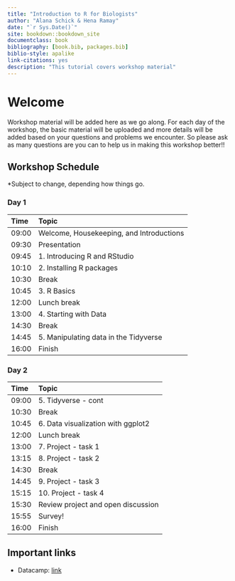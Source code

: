 ```yaml
--- 
title: "Introduction to R for Biologists"
author: "Alana Schick & Hena Ramay"
date: "`r Sys.Date()`"
site: bookdown::bookdown_site
documentclass: book
bibliography: [book.bib, packages.bib]
biblio-style: apalike
link-citations: yes
description: "This tutorial covers workshop material"
---
```


# Welcome

Workshop material will be added here as we go along. For each day of the workshop, the basic material will be uploaded and more details will be added based on your questions and problems we encounter. So please ask as many questions are you can to help us in making this workshop better!!

<!-- You can download these notes as a pdf using the link [here](book/IntroRWorkshop.pdf). -->

## Workshop Schedule

*Subject to change, depending how things go. 

### Day 1 {-}

Time | Topic                               
:-------| :----------------------------------
09:00  | Welcome, Housekeeping, and Introductions
09:30  | Presentation
09:45  | 1. Introducing R and RStudio
10:10  | 2. Installing R packages
10:30  | Break
10:45  | 3. R Basics
12:00  | Lunch break
13:00  | 4. Starting with Data
14:30  | Break
14:45  | 5. Manipulating data in the Tidyverse
16:00  | Finish

### Day 2 {-}

Time | Topic                                         
:-------| :----------------------------------
09:00  | 5. Tidyverse - cont
10:30  | Break
10:45  | 6. Data visualization with ggplot2
12:00  | Lunch break
13:00  | 7. Project - task 1
13:15  | 8. Project - task 2
14:30  | Break
14:45  | 9. Project - task 3
15:15  | 10. Project - task 4
15:30  | Review project and open discussion
15:55  | Survey!
16:00  | Finish

  
## Important links

- Datacamp: [link](https://www.datacamp.com/home)
  
<!-- - DADA2 Tutorial :  [link](http://benjjneb.github.io/dada2/tutorial.html)  -->
<!-- - Day One presentation : [link](microbiomeworkshop.pdf) -->
<!-- - Day One dataset : [link](MiSeqSOPData.zip) -->
<!-- - Project dataset : [link](https://www.dropbox.com/sh/qra6ohbsyt1icaz/AAACvlNjUhfkbkGIp_1KA2uCa?dl=0) -->

<!-- - Survey: [link](https://forms.gle/nQvZon6DBM6c38Np9) -->
